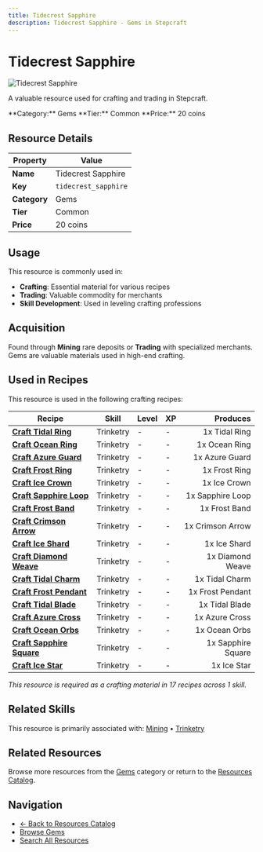 ```yaml
---
title: Tidecrest Sapphire
description: Tidecrest Sapphire - Gems in Stepcraft
---
```


# Tidecrest Sapphire

<div className="flex items-start gap-6 mb-8">
  <div className="flex-shrink-0">
    <img src="/assets/resources/mining/tidecrest_sapphire.png" alt="Tidecrest Sapphire" className="w-24 h-24 border rounded-lg" />
  </div>
  <div className="flex-1">
    <div className="space-y-2">
      <p className="text-lg text-muted-foreground">A valuable resource used for crafting and trading in Stepcraft.</p>
      <div className="flex flex-wrap gap-4 text-sm">
        <span className="px-2 py-1 bg-blue-100 dark:bg-blue-900 rounded-md">
          **Category:** Gems
        </span>
        <span className="px-2 py-1 bg-gray-100 dark:bg-gray-900 rounded-md">
          **Tier:** Common
        </span>
        <span className="px-2 py-1 bg-green-100 dark:bg-green-900 rounded-md">
          **Price:** 20 coins
        </span>
      </div>
    </div>
  </div>
</div>

## Resource Details

| Property | Value |
|----------|-------|
| **Name** | Tidecrest Sapphire |
| **Key** | `tidecrest_sapphire` |
| **Category** | Gems |
| **Tier** | Common |
| **Price** | 20 coins |


## Usage

This resource is commonly used in:

- **Crafting**: Essential material for various recipes
- **Trading**: Valuable commodity for merchants
- **Skill Development**: Used in leveling crafting professions




## Acquisition

Found through **Mining** rare deposits or **Trading** with specialized merchants. Gems are valuable materials used in high-end crafting.


## Used in Recipes

This resource is used in the following crafting recipes:

| Recipe | Skill | Level | XP | Produces |
|--------|-------|-------|----|---------:|
| **[Craft Tidal Ring](/docs/items/individual/tidal_ring)** | Trinketry | - | - | 1x Tidal Ring |
| **[Craft Ocean Ring](/docs/items/individual/ocean_ring)** | Trinketry | - | - | 1x Ocean Ring |
| **[Craft Azure Guard](/docs/items/individual/azure_guard)** | Trinketry | - | - | 1x Azure Guard |
| **[Craft Frost Ring](/docs/items/individual/frost_ring)** | Trinketry | - | - | 1x Frost Ring |
| **[Craft Ice Crown](/docs/resources/individual/ice_crown)** | Trinketry | - | - | 1x Ice Crown |
| **[Craft Sapphire Loop](/docs/resources/individual/sapphire_loop)** | Trinketry | - | - | 1x Sapphire Loop |
| **[Craft Frost Band](/docs/items/individual/frost_band)** | Trinketry | - | - | 1x Frost Band |
| **[Craft Crimson Arrow](/docs/resources/individual/crimson_arrow)** | Trinketry | - | - | 1x Crimson Arrow |
| **[Craft Ice Shard](/docs/items/individual/ice_shard)** | Trinketry | - | - | 1x Ice Shard |
| **[Craft Diamond Weave](/docs/items/individual/diamond_weave)** | Trinketry | - | - | 1x Diamond Weave |
| **[Craft Tidal Charm](/docs/items/individual/tidal_charm)** | Trinketry | - | - | 1x Tidal Charm |
| **[Craft Frost Pendant](/docs/items/individual/frost_pendant)** | Trinketry | - | - | 1x Frost Pendant |
| **[Craft Tidal Blade](/docs/items/individual/tidal_blade)** | Trinketry | - | - | 1x Tidal Blade |
| **[Craft Azure Cross](/docs/items/individual/azure_cross)** | Trinketry | - | - | 1x Azure Cross |
| **[Craft Ocean Orbs](/docs/items/individual/ocean_orbs)** | Trinketry | - | - | 1x Ocean Orbs |
| **[Craft Sapphire Square](/docs/items/individual/sapphire_square)** | Trinketry | - | - | 1x Sapphire Square |
| **[Craft Ice Star](/docs/items/individual/ice_star)** | Trinketry | - | - | 1x Ice Star |

*This resource is required as a crafting material in 17 recipes across 1 skill.*


## Related Skills

This resource is primarily associated with: [Mining](/docs/skills/individual/mining) • [Trinketry](/docs/skills/individual/trinketry)

## Related Resources

Browse more resources from the [Gems](/docs/resources#gems) category or return to the [Resources Catalog](/docs/resources).

## Navigation

- [← Back to Resources Catalog](/docs/resources)
- [Browse Gems](/docs/resources#gems)
- [Search All Resources](/search)
